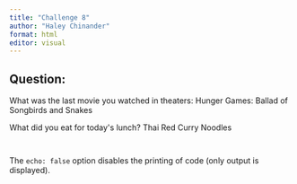 ```yaml
---
title: "Challenge 8"
author: "Haley Chinander"
format: html
editor: visual
---
```


## Question:

What was the last movie you watched in theaters: Hunger Games: Ballad of Songbirds and Snakes

What did you eat for today\'s lunch? Thai Red Curry Noodles

```r

```

```r

```

The `echo: false` option disables the printing of code (only output is displayed).

